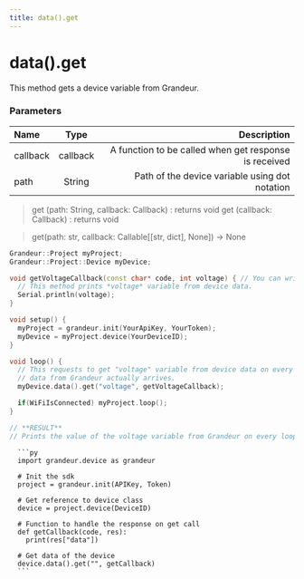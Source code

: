 ```yaml
---
title: data().get
---
```


# data().get

This method gets a device variable from Grandeur.

### Parameters

| Name       | Type |   Description |
| :------------| :---------: | ----------: |
| callback     |    callback | A function to be called when get response is received|
| path         |    String	 | Path of the device variable using dot notation|


<Tabs group="tab-group-test">

  <Item value="arduino" label="Arduino">

   >get (path: String, callback: Callback) : returns void get (callback: Callback) : returns void

  </Item>

  <Item value="py" label="Py">

   >get(path: str, callback: Callable[[str, dict], None]) -> None

  </Item>

</Tabs>


<Tabs group="tab-group-test">

  <Item value="arduino" label="Arduino">

```cpp
Grandeur::Project myProject;
Grandeur::Project::Device myDevice;

void getVoltageCallback(const char* code, int voltage) { // You can write any type int/double/bool/const char* in place of Var and it'll cast voltage to that type.
  // This method prints *voltage* variable from device data.
  Serial.println(voltage);
}

void setup() {
  myProject = grandeur.init(YourApiKey, YourToken);
  myDevice = myProject.device(YourDeviceID);
}

void loop() {
  // This requests to get "voltage" variable from device data on every loop and calls getVoltageCallback() function when the
  // data from Grandeur actually arrives.
  myDevice.data().get("voltage", getVoltageCallback);

  if(WiFiIsConnected) myProject.loop();
}

// **RESULT**
// Prints the value of the voltage variable from Grandeur on every loop.
```


  </Item>

   <Item value="py" label="Py">

      ```py
      import grandeur.device as grandeur

      # Init the sdk
      project = grandeur.init(APIKey, Token)

      # Get reference to device class
      device = project.device(DeviceID)

      # Function to handle the response on get call
      def getCallback(code, res):
        print(res["data"])

      # Get data of the device
      device.data().get("", getCallback)
      ```
</Item>

</Tabs>











